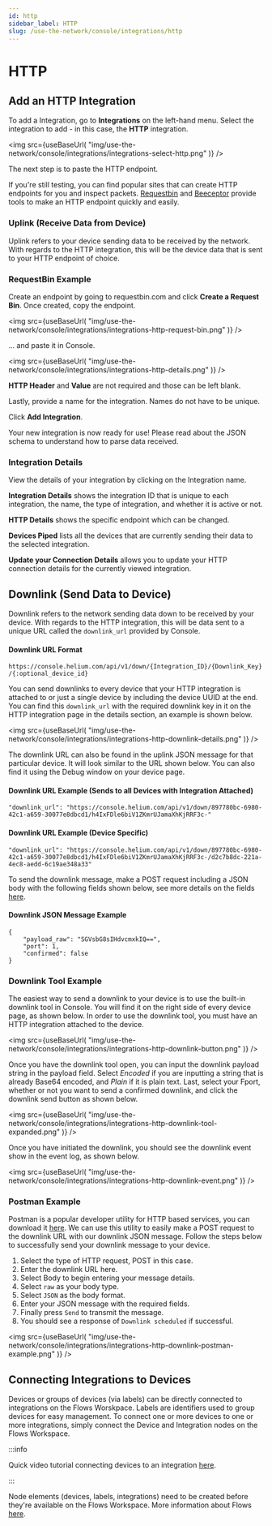 ```yaml
---
id: http
sidebar_label: HTTP
slug: /use-the-network/console/integrations/http
---
```


# HTTP


## Add an HTTP Integration

To add a Integration, go to **Integrations** on the left-hand menu. Select the
integration to add - in this case, the **HTTP** integration.

<img
  src={useBaseUrl(
    "img/use-the-network/console/integrations/integrations-select-http.png"
  )}
/>

The next step is to paste the HTTP endpoint.

If you're still testing, you can find popular sites that can create HTTP
endpoints for you and inspect packets. [Requestbin](https://www.requestbin.com)
and [Beeceptor](https://www.beeceptor.com) provide tools to make an HTTP
endpoint quickly and easily.

### Uplink \(Receive Data from Device\)

Uplink refers to your device sending data to be received by the network. With
regards to the HTTP integration, this will be the device data that is sent to
your HTTP endpoint of choice.

### RequestBin Example

Create an endpoint by going to requestbin.com and click **Create a Request
Bin**. Once created, copy the endpoint.

<img
  src={useBaseUrl(
    "img/use-the-network/console/integrations/integrations-http-request-bin.png"
  )}
/>

... and paste it in Console.

<img
  src={useBaseUrl(
    "img/use-the-network/console/integrations/integrations-http-details.png"
  )}
/>

**HTTP Header** and **Value** are not required and those can be left blank.

Lastly, provide a name for the integration. Names do not have to be unique.

Click **Add Integration**.

Your new integration is now ready for use! Please read about the JSON schema to
understand how to parse data received.

### Integration Details

View the details of your integration by clicking on the Integration name.

**Integration Details** shows the integration ID that is unique to each
integration, the name, the type of integration, and whether it is active or not.

**HTTP Details** shows the specific endpoint which can be changed.

**Devices Piped** lists all the devices that are currently sending their data to
the selected integration.

**Update your Connection Details** allows you to update your HTTP connection
details for the currently viewed integration.

## Downlink \(Send Data to Device\)

Downlink refers to the network sending data down to be received by your device.
With regards to the HTTP integration, this will be data sent to a unique URL
called the `downlink_url` provided by Console.

#### Downlink URL Format

`https://console.helium.com/api/v1/down/{Integration_ID}/{Downlink_Key}/{:optional_device_id}`

You can send downlinks to every device that your HTTP integration is attached to
or just a single device by including the device UUID at the end. You can find
this `downlink_url` with the required downlink key in it on the HTTP integration
page in the details section, an example is shown below.

<img
  src={useBaseUrl(
    "img/use-the-network/console/integrations/integrations-http-downlink-details.png"
  )}
/>

The downlink URL can also be found in the uplink JSON message for that
particular device. It will look similar to the URL shown below. You can also
find it using the Debug window on your device page.

#### Downlink URL Example \(Sends to all Devices with Integration Attached\)

```text
"downlink_url": "https://console.helium.com/api/v1/down/897780bc-6980-42c1-a659-30077e8dbcd1/h4IxFDle6biV1ZKmrUJamaXhKjRRF3c-"
```

#### Downlink URL Example \(Device Specific\)

```text
"downlink_url": "https://console.helium.com/api/v1/down/897780bc-6980-42c1-a659-30077e8dbcd1/h4IxFDle6biV1ZKmrUJamaXhKjRRF3c-/d2c7b8dc-221a-4ec8-aedd-6c19ae348a33"
```

To send the downlink message, make a POST request including a JSON body with the
following fields shown below, see more details on the fields
[here](/use-the-network/console/integrations/json-schema#downlink-transmitting-data-to-a-device).

#### Downlink JSON Message Example

```text
{
    "payload_raw": "SGVsbG8sIHdvcmxkIQ==",
    "port": 1,
    "confirmed": false
}
```

### Downlink Tool Example

The easiest way to send a downlink to your device is to use the built-in
downlink tool in Console. You will find it on the right side of every device
page, as shown below. In order to use the downlink tool, you must have an HTTP
integration attached to the device.

<img
  src={useBaseUrl(
    "img/use-the-network/console/integrations/integrations-http-downlink-button.png"
  )}
/>

Once you have the downlink tool open, you can input the downlink payload string
in the payload field. Select _Encoded_ if you are inputting a string that is
already Base64 encoded, and _Plain_ if it is plain text. Last, select your
Fport, whether or not you want to send a confirmed downlink, and click the
downlink send button as shown below.

<img
  src={useBaseUrl(
    "img/use-the-network/console/integrations/integrations-http-downlink-tool-expanded.png"
  )}
/>

Once you have initiated the downlink, you should see the downlink event show in
the event log, as shown below.

<img
  src={useBaseUrl(
    "img/use-the-network/console/integrations/integrations-http-downlink-event.png"
  )}
/>

### Postman Example

Postman is a popular developer utility for HTTP based services, you can download
it [here](https://www.postman.com/downloads/). We can use this utility to easily
make a POST request to the downlink URL with our downlink JSON message. Follow
the steps below to successfully send your downlink message to your device.

1. Select the type of HTTP request, POST in this case.
2. Enter the downlink URL here.
3. Select Body to begin entering your message details.
4. Select `raw` as your body type.
5. Select `JSON` as the body format.
6. Enter your JSON message with the required fields.
7. Finally press `Send` to transmit the message.
8. You should see a response of `Downlink scheduled` if successful.

<img
  src={useBaseUrl(
    "img/use-the-network/console/integrations/integrations-http-downlink-postman-example.png"
  )}
/>

## Connecting Integrations to Devices

Devices or groups of devices (via labels) can be directly connected to
integrations on the Flows Worskpace. Labels are identifiers used to group
devices for easy management. To connect one or more devices to one or more
integrations, simply connect the Device and Integration nodes on the Flows
Workspace.

:::info

Quick video tutorial connecting devices to an integration
[here](https://www.youtube.com/watch?v=lnERw1f7TGE).

:::

Node elements (devices, labels, integrations) need to be created before they're
available on the Flows Workspace. More information about Flows
[here](https://docs.helium.com/use-the-network/console/flows/).
